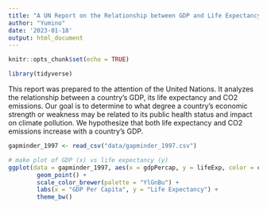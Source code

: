 ```yaml
---
title: "A UN Report on the Relationship between GDP and Life Expectancy"
author: "Yumino"
date: '2023-01-18'
output: html_document
---
```


```r
knitr::opts_chunk$set(echo = TRUE)
```

```r
library(tidyverse)
```

This report was prepared to the attention of the United Nations. It analyzes the relationship between a country's GDP, its life expectancy and CO2 emissions. Our goal is to determine to what degree a country’s economic strength or weakness may be related to its public health status and impact on climate pollution. We hypothesize that both life expectancy and CO2 emissions increase with a country's GDP.

```r
gapminder_1997 <- read_csv("data/gapminder_1997.csv")
```

```r
# make plot of GDP (x) vs life expectancy (y)
ggplot(data = gapminder_1997, aes(x = gdpPercap, y = lifeExp, color = continent)) +
        geom_point() +
        scale_color_brewer(palette = "YlGnBu") +
        labs(x = "GDP Per Capita", y = "Life Expectancy") +
        theme_bw()
```


